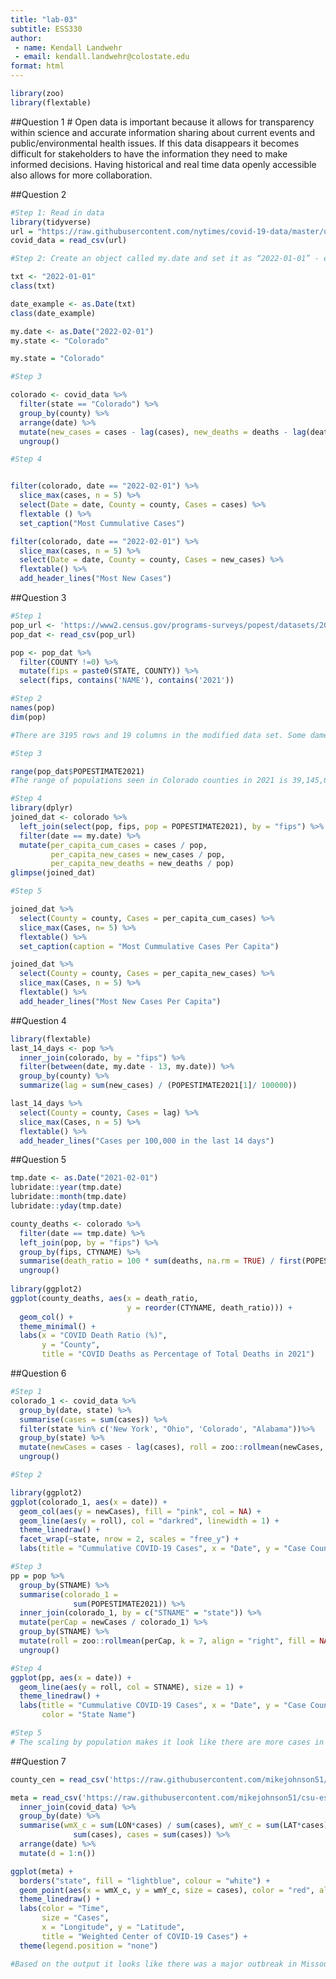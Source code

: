 ```yaml
---
title: "lab-03"
subtitle: ESS330
author: 
 - name: Kendall Landwehr
 - email: kendall.landwehr@colostate.edu
format: html
---
```


```r
library(zoo)
library(flextable)
```

##Question 1
# Open data is important because it allows for transparency within science and accurate information sharing about current events and public/environmental health issues. If this data disappears it becomes difficult for stakeholders to have the information they need to make informed decisions. Having historical and real time data openly accessible also allows for more collaboration.  


##Question 2

```r
#Step 1: Read in data
library(tidyverse)
url = "https://raw.githubusercontent.com/nytimes/covid-19-data/master/us-counties.csv"
covid_data = read_csv(url)
```

```r
#Step 2: Create an object called my.date and set it as “2022-01-01” - ensure this is a date object:. Create a object called my.state and set it to “Colorado”.

txt <- "2022-01-01"
class(txt)

date_example <- as.Date(txt)
class(date_example)

my.date <- as.Date("2022-02-01")
my.state <- "Colorado"
```

```r
my.state = "Colorado"
```

```r
#Step 3

colorado <- covid_data %>%
  filter(state == "Colorado") %>%
  group_by(county) %>%
  arrange(date) %>%
  mutate(new_cases = cases - lag(cases), new_deaths = deaths - lag(deaths)) %>%
  ungroup()
```

```r
#Step 4


filter(colorado, date == "2022-02-01") %>%
  slice_max(cases, n = 5) %>%
  select(Date = date, County = county, Cases = cases) %>%
  flextable () %>%
  set_caption("Most Cummulative Cases")

filter(colorado, date == "2022-02-01") %>%
  slice_max(cases, n = 5) %>%
  select(Date = date, County = county, Cases = new_cases) %>%
  flextable() %>%
  add_header_lines("Most New Cases")
```


##Question 3

```r
#Step 1
pop_url <- 'https://www2.census.gov/programs-surveys/popest/datasets/2020-2023/counties/totals/co-est2023-alldata.csv'
pop_dat <- read_csv(pop_url)

pop <- pop_dat %>%
  filter(COUNTY !=0) %>%
  mutate(fips = paste0(STATE, COUNTY)) %>%
  select(fips, contains('NAME'), contains('2021'))
```

```r
#Step 2
names(pop)
dim(pop)

#There are 3195 rows and 19 columns in the modified data set. Some dames of the columns are "fips", "CITYNAME", "STNAME", "BIRTHS2021", and "DEATHS2021". Some of these names match the covid data including fips, state, and deaths. 
```

```r
#Step 3

range(pop_dat$POPESTIMATE2021)
#The range of populations seen in Colorado counties in 2021 is 39,145,006
```

```r
#Step 4
library(dplyr)
joined_dat <- colorado %>%
  left_join(select(pop, fips, pop = POPESTIMATE2021), by = "fips") %>%
  filter(date == my.date) %>%
  mutate(per_capita_cum_cases = cases / pop,
         per_capita_new_cases = new_cases / pop, 
         per_capita_new_deaths = new_deaths / pop)
glimpse(joined_dat)
```

```r
#Step 5

joined_dat %>%
  select(County = county, Cases = per_capita_cum_cases) %>%
  slice_max(Cases, n= 5) %>%
  flextable() %>%
  set_caption(caption = "Most Cummulative Cases Per Capita")

joined_dat %>%
  select(County = county, Cases = per_capita_new_cases) %>%
  slice_max(Cases, n = 5) %>%
  flextable() %>%
  add_header_lines("Most New Cases Per Capita")
```

##Question 4
```r
library(flextable)
last_14_days <- pop %>%
  inner_join(colorado, by = "fips") %>%
  filter(between(date, my.date - 13, my.date)) %>%
  group_by(county) %>%
  summarize(lag = sum(new_cases) / (POPESTIMATE2021[1]/ 100000))

last_14_days %>%
  select(County = county, Cases = lag) %>%
  slice_max(Cases, n = 5) %>%
  flextable() %>%
  add_header_lines("Cases per 100,000 in the last 14 days")
```

##Question 5
```r
tmp.date <- as.Date("2021-02-01")
lubridate::year(tmp.date)
lubridate::month(tmp.date)
lubridate::yday(tmp.date)

county_deaths <- colorado %>%
  filter(date == tmp.date) %>% 
  left_join(pop, by = "fips") %>%
  group_by(fips, CTYNAME) %>%
  summarise(death_ratio = 100 * sum(deaths, na.rm = TRUE) / first(POPESTIMATE2021)) %>%
  ungroup() 
  
library(ggplot2)
ggplot(county_deaths, aes(x = death_ratio,
                          y = reorder(CTYNAME, death_ratio))) + 
  geom_col() +
  theme_minimal() +
  labs(x = "COVID Death Ratio (%)",
       y = "County",
       title = "COVID Deaths as Percentage of Total Deaths in 2021")
```
##Question 6
```r
#Step 1
colorado_1 <- covid_data %>%
  group_by(date, state) %>%
  summarise(cases = sum(cases)) %>%
  filter(state %in% c('New York', "Ohio", 'Colorado', "Alabama"))%>%
  group_by(state) %>%
  mutate(newCases = cases - lag(cases), roll = zoo::rollmean(newCases, k = 7, align = "right", fill = NA)) %>%
  ungroup()
```

```r
#Step 2

library(ggplot2)
ggplot(colorado_1, aes(x = date)) + 
  geom_col(aes(y = newCases), fill = "pink", col = NA) +
  geom_line(aes(y = roll), col = "darkred", linewidth = 1) + 
  theme_linedraw() + 
  facet_wrap(~state, nrow = 2, scales = "free_y") + 
  labs(title = "Cummulative COVID-19 Cases", x = "Date", y = "Case Count")
```

```r
#Step 3
pp = pop %>%
  group_by(STNAME) %>%
  summarise(colorado_1 = 
              sum(POPESTIMATE2021)) %>%
  inner_join(colorado_1, by = c("STNAME" = "state")) %>%
  mutate(perCap = newCases / colorado_1) %>%
  group_by(STNAME) %>%
  mutate(roll = zoo::rollmean(perCap, k = 7, align = "right", fill = NA)) %>%
  ungroup()
```

```r
#Step 4
ggplot(pp, aes(x = date)) +
  geom_line(aes(y = roll, col = STNAME), size = 1) + 
  theme_linedraw() + 
  labs(title = "Cummulative COVID-19 Cases", x = "Date", y = "Case Count",
       color = "State Name")
```

```r
#Step 5
# The scaling by population makes it look like there are more cases in Alabama and Colorado than in the previous visualization. This graph makes Ohio look better and Alabama look worse. 
```

##Question 7

```r
county_cen = read_csv('https://raw.githubusercontent.com/mikejohnson51/csu-ess-330/refs/heads/main/resources/county-centroids.csv')
```

```r
meta = read_csv('https://raw.githubusercontent.com/mikejohnson51/csu-ess-330/refs/heads/main/resources/county-centroids.csv') %>%
  inner_join(covid_data) %>%
  group_by(date) %>%
  summarise(wmX_c = sum(LON*cases) / sum(cases), wmY_c = sum(LAT*cases) /
              sum(cases), cases = sum(cases)) %>%
  arrange(date) %>%
  mutate(d = 1:n())
```

```r
ggplot(meta) + 
  borders("state", fill = "lightblue", colour = "white") + 
  geom_point(aes(x = wmX_c, y = wmY_c, size = cases), color = "red", alpha =.25) + 
  theme_linedraw() +
  labs(color = "Time",
       size = "Cases", 
       x = "Longitude", y = "Latitude", 
       title = "Weighted Center of COVID-19 Cases") + 
  theme(legend.position = "none")   

#Based on the output it looks like there was a major outbreak in Missouri which then spread to Ohio, and moved west towards Colorado and Utah.  
```


